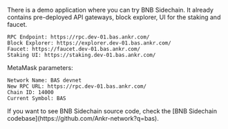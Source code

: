 
There is a demo application where you can try BNB Sidechain. 
It already contains pre-deployed API gateways, block explorer, UI for the staking and faucet.
```
RPC Endpoint: https://rpc.dev-01.bas.ankr.com/
Block Explorer: https://explorer.dev-01.bas.ankr.com/
Faucet: https://faucet.dev-01.bas.ankr.com/
Staking UI: https://staking.dev-01.bas.ankr.com/
```
MetaMask parameters:
```
Network Name: BAS devnet 
New RPC URL: https://rpc.dev-01.bas.ankr.com/ 
Chain ID: 14000 
Current Symbol: BAS
```

<Callout>
If you want to see BNB Sidechain source code, check the [BNB Sidechain codebase](https://github.com/Ankr-network?q=bas). 
</Callout>